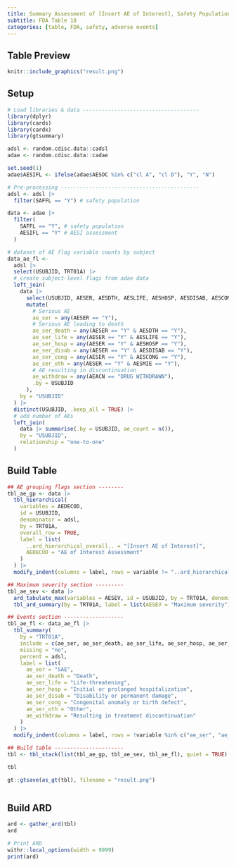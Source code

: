 ```yaml
---
title: Summary Assessment of [Insert AE of Interest], Safety Population, Pooled Analysis (or Trial X)
subtitle: FDA Table 18
categories: [table, FDA, safety, adverse events]
---
```


::: panel-tabset
## Table Preview

```r
knitr::include_graphics("result.png")
```

## Setup

```r
# Load libraries & data -------------------------------------
library(dplyr)
library(cards)
library(cardx)
library(gtsummary)

adsl <- random.cdisc.data::cadsl
adae <- random.cdisc.data::cadae

set.seed(1)
adae$AESIFL <- ifelse(adae$AESOC %in% c("cl A", "cl D"), "Y", "N")

# Pre-processing --------------------------------------------
adsl <- adsl |>
  filter(SAFFL == "Y") # safety population

data <- adae |>
  filter(
    SAFFL == "Y", # safety population
    AESIFL == "Y" # AESI assessment
  )

# dataset of AE flag variable counts by subject
data_ae_fl <-
  adsl |>
  select(USUBJID, TRT01A) |>
  # create subject-level flags from adae data
  left_join(
    data |>
      select(USUBJID, AESER, AESDTH, AESLIFE, AESHOSP, AESDISAB, AESCONG, AESMIE, AEACN) |>
      mutate(
        # Serious AE
        ae_ser = any(AESER == "Y"),
        # Serious AE leading to death
        ae_ser_death = any(AESER == "Y" & AESDTH == "Y"),
        ae_ser_life = any(AESER == "Y" & AESLIFE == "Y"),
        ae_ser_hosp = any(AESER == "Y" & AESHOSP == "Y"),
        ae_ser_disab = any(AESER == "Y" & AESDISAB == "Y"),
        ae_ser_cong = any(AESER == "Y" & AESCONG == "Y"),
        ae_ser_oth = any(AESER == "Y" & AESMIE == "Y"),
        # AE resulting in discontinuation
        ae_withdraw = any(AEACN == "DRUG WITHDRAWN"),
        .by = USUBJID
      ),
    by = "USUBJID"
  ) |>
  distinct(USUBJID, .keep_all = TRUE) |>
  # add number of AEs
  left_join(
    data |> summarise(.by = USUBJID, ae_count = n()),
    by = "USUBJID",
    relationship = "one-to-one"
  )
```

## Build Table

```r
## AE grouping flags section --------
tbl_ae_gp <- data |>
  tbl_hierarchical(
    variables = AEDECOD,
    id = USUBJID,
    denominator = adsl,
    by = TRT01A,
    overall_row = TRUE,
    label = list(
      ..ard_hierarchical_overall.. = "[Insert AE of Interest]",
      AEDECOD = "AE of Interest Assessment"
    )
  ) |>
  modify_indent(columns = label, rows = variable != "..ard_hierarchical_overall..", indent = 4L)

## Maximum severity section ---------
tbl_ae_sev <- data |>
  ard_tabulate_max(variables = AESEV, id = USUBJID, by = TRT01A, denominator = adsl, quiet = TRUE) |>
  tbl_ard_summary(by = TRT01A, label = list(AESEV = "Maximum severity"))

## Events section -------------------
tbl_ae_fl <- data_ae_fl |>
  tbl_summary(
    by = "TRT01A",
    include = c(ae_ser, ae_ser_death, ae_ser_life, ae_ser_hosp, ae_ser_disab, ae_ser_cong, ae_ser_oth, ae_withdraw),
    missing = "no",
    percent = adsl,
    label = list(
      ae_ser = "SAE",
      ae_ser_death = "Death",
      ae_ser_life = "Life-threatening",
      ae_ser_hosp = "Initial or prolonged hospitalization",
      ae_ser_disab = "Disability or permanent damage",
      ae_ser_cong = "Congenital anomaly or birth defect",
      ae_ser_oth = "Other",
      ae_withdraw = "Resulting in treatment discontinuation"
    )
  ) |>
  modify_indent(columns = label, rows = !variable %in% c("ae_ser", "ae_withdraw"), indent = 4L)

## Build table ----------------------
tbl <- tbl_stack(list(tbl_ae_gp, tbl_ae_sev, tbl_ae_fl), quiet = TRUE)

tbl
```

```r
gt::gtsave(as_gt(tbl), filename = "result.png")
```

```r
```

## Build ARD

```r
ard <- gather_ard(tbl)
ard
```

```r
# Print ARD
withr::local_options(width = 9999)
print(ard)
```
:::
